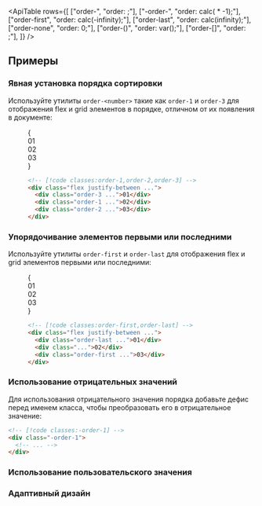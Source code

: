 

<ApiTable
  rows={[
    ["order-<number>", "order: <number>;"],
    ["-order-<number>", "order: calc(<number> * -1);"],
    ["order-first", "order: calc(-infinity);"],
    ["order-last", "order: calc(infinity);"],
    ["order-none", "order: 0;"],
    ["order-(<custom-property>)", "order: var(<custom-property>);"],
    ["order-[<value>]", "order: <value>;"],
  ]}
/>

## Примеры

### Явная установка порядка сортировки

Используйте утилиты `order-<number>` такие как `order-1` и `order-3` для отображения flex и grid элементов в порядке, отличном от их появления в документе:

<Figure>

<Example>
  {
    <div className="flex justify-between font-mono text-sm leading-6 font-bold text-white">
      <div className="order-3 flex h-14 w-14 items-center justify-center rounded-lg bg-sky-500">01</div>
      <div className="order-1 flex h-14 w-14 items-center justify-center rounded-lg bg-sky-500">02</div>
      <div className="order-2 flex h-14 w-14 items-center justify-center rounded-lg bg-sky-500">03</div>
    </div>
  }
</Example>

```html
<!-- [!code classes:order-1,order-2,order-3] -->
<div class="flex justify-between ...">
  <div class="order-3 ...">01</div>
  <div class="order-1 ...">02</div>
  <div class="order-2 ...">03</div>
</div>
```

</Figure>

### Упорядочивание элементов первыми или последними

Используйте утилиты `order-first` и `order-last` для отображения flex и grid элементов первыми или последними:

<Figure>

<Example>
  {
    <div className="flex justify-between font-mono text-sm leading-6 font-bold text-white">
      <div className="order-last flex h-14 w-14 items-center justify-center rounded-lg bg-fuchsia-500">01</div>
      <div className="flex h-14 w-14 items-center justify-center rounded-lg bg-fuchsia-500">02</div>
      <div className="order-first flex h-14 w-14 items-center justify-center rounded-lg bg-fuchsia-500">03</div>
    </div>
  }
</Example>

```html
<!-- [!code classes:order-first,order-last] -->
<div class="flex justify-between ...">
  <div class="order-last ...">01</div>
  <div class="...">02</div>
  <div class="order-first ...">03</div>
</div>
```

</Figure>

### Использование отрицательных значений

Для использования отрицательного значения порядка добавьте дефис перед именем класса, чтобы преобразовать его в отрицательное значение:

```html
<!-- [!code classes:-order-1] -->
<div class="-order-1">
  <!-- ... -->
</div>
```

### Использование пользовательского значения

<UsingACustomValue utility="order" value="min(var(--total-items),10)" />

### Адаптивный дизайн

<ResponsiveDesign property="order" defaultClass="order-first" featuredClass="order-last" />

